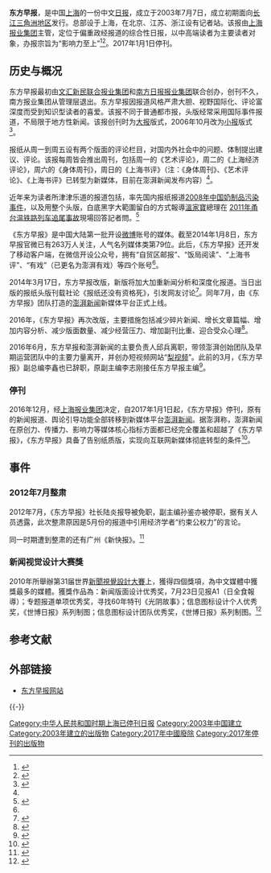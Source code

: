 {{Infobox Newspaper
| name                = 东方早报<br>Oriental Morning Post
| image               = Oriental Morning Post 20161231.jpg
| caption             = 2016年12月31日《东方早报》终刊号头版
| type                = [[日报|日报]]
| format              = [[小型报|小报]]
| owners              = [[上海报业集团|上海报业集团]]
| publisher           = 上海东方报业有限公司
| editor              = 李志刚（末任）<ref>{{Cite web|url=http://news.hexun.com/2016-07-29/185223923.html|title=澎湃CEO邱兵辞职 开启视频新闻项目“梨视频”|accessdate=2016-07-29|work=蓝鲸新闻|archive-url=https://web.archive.org/web/20180511145656/http://news.hexun.com/2016-07-29/185223923.html|archive-date=2018-05-11|dead-url=yes}}</ref>
| chiefeditor         = 
| assoceditor         = 
| staff               = 
| foundation          = 2003年7月7日
| ceased publication  = 2017年1月1日
| political           = 
| language            = 简体中文
| price               = [[人民币|人民币]]1元
| headquarters        = {{PRC}}[[上海市|上海市]][[静安区|静安区]]延安西路839号（原新民晚报大厦）
| circulation         =
| ISSN                = 
| CN                  = 31-0009
| website             =[https://web.archive.org/web/20080913215644/http://www.dfdaily.com/ 官方网站]
}}
'''东方早报'''，是中国[[上海|上海]]的一份中文[[日报|日报]]，成立于2003年7月7日，成立初期面向[[长江三角洲地区|长江三角洲地区]]发行。总部设于上海，在北京、江苏、浙江设有记者站。该报由[[上海报业集团|上海报业集团]]主管，定位于偏重政经报道的综合性日报，以中高端读者为主要读者对象，办报宗旨为“影响力至上”<ref>{{cite web|title=晚报关张 早报扩张|url=http://it.sohu.com/20131225/n392405502.shtml|publisher=搜狐|date=2013-12-25|accessdate=2018-05-04|archive-date=2018-05-09|archive-url=https://web.archive.org/web/20180509151347/http://it.sohu.com/20131225/n392405502.shtml|dead-url=no}}</ref><ref name=people>{{cite web|title=《东方早报》的内容特色及新媒体实践|url=http://yjy.people.com.cn/n/2014/0130/c245082-24266821.html|publisher=人民网研究院|date=2014-01-30|accessdate=2018-05-04|archive-date=2018-05-11|archive-url=https://web.archive.org/web/20180511214654/http://yjy.people.com.cn/n/2014/0130/c245082-24266821.html|dead-url=no}}</ref>。2017年1月1日停刊。

==历史与概况==
东方早报最初由[[文汇新民联合报业集团|文汇新民联合报业集团]]和[[南方日报报业集团|南方日报报业集团]]联合创办，创刊不久，南方报业集团从管理层退出。东方早报因报道风格严肃大胆、视野国际化、评论富深度而受到知识型读者的喜爱。该报不同于普通都市报，头版经常采用国际事件报道，不局限于地方性新闻。该报创刊时为[[大报|大报]]版式，2006年10月改为[[小报|小报]]版式<ref>{{cite web|title=《东方早报》全新改版|url=http://news.sina.com.cn/o/2006-10-09/150010189741s.shtml|publisher=新民晚报|date=2016-10-09|accessdate=2018-05-04|archive-date=2018-05-11|archive-url=https://web.archive.org/web/20180511214836/http://news.sina.com.cn/o/2006-10-09/150010189741s.shtml|dead-url=no}}</ref>。

报纸从周一到周五设有两个版面的评论栏目，对国内外社会中的问题、体制提出建议、评论。该报每周皆会推出周刊，包括周一的《艺术评论》，周二的《上海经济评论》，周六的《身体周刊》，周日的《上海书评》（注：《身体周刊》、《艺术评论》、《上海书评》已转型为新媒体，目前在澎湃新闻发布内容）<ref name=people/>。

近年来为读者所津津乐道的报道包括，率先国内报纸报道[[2008年中国奶制品污染事件|2008年中国奶制品污染事件]]，以及用整个头版，白底黑字大範圍留白的方式報導[[溫家寶|溫家寶]]總理在 [[2011年甬台温铁路列车追尾事故|2011年甬台温铁路列车追尾事故]]現場回答記者問。<ref>{{cite news |title=2011年7月29日東方早報 |work=東方早報 |date=2011-07-29 |url=http://epaper.dfdaily.com/dfzb/html/2011-07/29/node_2.htm |language=zh-hans |deadurl=yes |archiveurl=https://web.archive.org/web/20140504144151/http://epaper.dfdaily.com/dfzb/html/2011-07/29/node_2.htm |archivedate=2014年5月4日 |accessdate=2013年10月9日 }}</ref>

《东方早报》是中国大陆第一批开设[[微博|微博]]账号的媒体。截至2014年1月8日，东方早报官微已有263万人关注，人气名列媒体类第79位。此后，《东方早报》还开发了移动客户端，在微信开设公众号，拥有“自贸区邮报”、“饭局阅读”、“上海书评”、“有戏”（已更名为澎湃有戏）等四个账号<ref name=people/>。

2014年3月17日，东方早报改版，新版将加大加重新闻分析和深度化报道。当日出版的报纸头版刊载社论《报纸还没有资格死》，引发网友讨论<ref>{{cite news|title=东方早报今起改版 加大加重新闻分析和深度化报道|work=搜狐传媒|date=2014-03-17|url=http://finance.ifeng.com/a/20161228/15109283_0.shtml|language=zh-hans|accessdate=2016-12-29|archive-date=2016-12-29|archive-url=https://web.archive.org/web/20161229212823/http://finance.ifeng.com/a/20161228/15109283_0.shtml|dead-url=no}}</ref>。同年7月，由《东方早报》团队打造的[[澎湃新闻|澎湃新闻]]新媒体平台正式上线。

2016年，《东方早报》再次改版，主要措施包括减少碎片新闻、增长文章篇幅、增加内容分析、减少版面数量、减少经营压力、增加副刊比重、迎合受众心理<ref name=jw>{{cite web|url=http://www.81.cn/jsjz/2016-03/28/content_6980016.htm|title=国内九大新闻客户端概观思考|publisher=军事记者|date=2016-03|accessdate=2018-05-07|deadurl=no|archiveurl=https://web.archive.org/web/20170515025037/http://www.81.cn/jsjz/2016-03/28/content_6980016.htm|archivedate=2017-05-15}}</ref>。

2016年6月，东方早报和澎湃新闻的主要负责人邱兵离职，带领澎湃创始团队及早期运营团队中的主要力量离开，并创办短视频网站“[[梨视频|梨视频]]”。此前的3月，《东方早报》副总编李鑫也已辞职，原副主编李志刚接任东方早报主编<ref>{{cite web|url=http://news.hexun.com/2016-07-29/185223923.html|title=澎湃CEO邱兵辞职 开启视频新闻项目“梨视频”|publisher=蓝鲸新闻|date=2016-07-29|accessdate=2018-05-11|archive-url=https://web.archive.org/web/20180511145656/http://news.hexun.com/2016-07-29/185223923.html|archive-date=2018-05-11|dead-url=yes}}</ref>。

===停刊===
2016年12月，经[[上海报业集团|上海报业集团]]决定，自2017年1月1日起，《东方早报》停刊，原有的新闻报道、舆论引导功能全部转移到新媒体平台[[澎湃新闻|澎湃新闻]]。据澎湃称，澎湃新闻在原创力、传播力、影响力等媒体核心指标方面都已经完全覆盖和超越了《东方早报》，《东方早报》具备了告别纸质版，实现向互联网新媒体彻底转型的条件<ref>{{cite news|title=东方早报确认停刊 澎湃新闻引进6.1亿投资|work=凤凰财经|date=2016-12-28|url=http://finance.ifeng.com/a/20161228/15109283_0.shtml|language=zh-hans|accessdate=2016-12-29|archive-date=2016-12-29|archive-url=https://web.archive.org/web/20161229212823/http://finance.ifeng.com/a/20161228/15109283_0.shtml|dead-url=no}}</ref>。

==事件==
===2012年7月整肃===
2012年7月，《东方早报》社长陆炎报导被免职，副主编孙鉴亦被停职，据有关人员透露，此次整肃原因是5月份的报道中引用经济学者“约束公权力”的言论。

同一时期遭到整肃的还有广州《新快报》。<ref>{{cite news|title=东方早报社长、副主编因报道被免职|work=自由亚洲电台粤语部|date=2012-07-17|url=http://www.rfa.org/cantonese/news/shanghai_press-07172012112919.html|language=zh-hans|accessdate=2013-10-01|archive-date=2015-06-03|archive-url=https://web.archive.org/web/20150603174446/http://www.rfa.org/cantonese/news/shanghai_press-07172012112919.html|dead-url=no}}</ref>

===新闻视觉设计大赛獎===
2010年{{tsl|en|Society for News Design|美国新闻媒体视觉设计协会|美国新闻媒体视觉设计协会}}所舉辦第31届世界[[新聞視覺設計大賽|新聞視覺設計大賽]]上，獲得四個獎項，為中文媒體中獲獎最多的媒體。獲獎作品為：新闻版面设计优秀奖，7月23日见报A1（日全食報導）；专题报道单项优秀奖，寻找60年特刊《光阴故事》；信息图标设计个人优秀奖，《世博日报》系列制图；信息图标设计团队优秀奖，《世博日报》系列制图。<ref>{{cite news|title=《东方早报》为获奖最多中文媒体|work=sina|date=2012-02-23|url=http://sh.sina.com.cn/news/2010-02-23/0151133907.html|language=zh-hans|accessdate=2013-10-09|archive-date=2016-03-04|archive-url=https://web.archive.org/web/20160304130343/http://sh.sina.com.cn/news/2010-02-23/0151133907.html|dead-url=no}}</ref>

== 参考文献 ==
{{Reflist}}

== 外部链接 ==
* [https://web.archive.org/web/20080913215644/http://www.dfdaily.com/ 东方早报网站]

{{-}}
{{上海报业集团}}
{{南方报业传媒集团}}

[[Category:中华人民共和国时期上海已停刊日报|Category:中华人民共和国时期上海已停刊日报]]
[[Category:2003年中国建立|Category:2003年中国建立]]
[[Category:2003年建立的出版物|Category:2003年建立的出版物]]
[[Category:2017年中國廢除|Category:2017年中國廢除]]
[[Category:2017年停刊的出版物|Category:2017年停刊的出版物]]